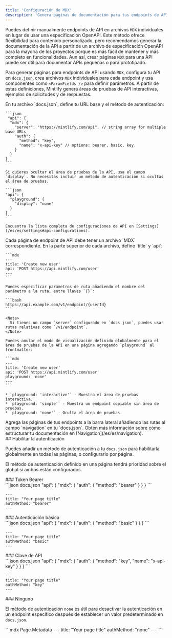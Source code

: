 ```yaml
---
title: 'Configuración de MDX'
description: 'Genera páginas de documentación para tus endpoints de API usando `MDX`'
---
```


Puedes definir manualmente endpoints de API en archivos `MDX` individuales en lugar de usar una especificación OpenAPI. Este método ofrece flexibilidad para contenido personalizado, pero recomendamos generar la documentación de la API a partir de un archivo de especificación OpenAPI para la mayoría de los proyectos porque es más fácil de mantener y más completo en funcionalidades. Aun así, crear páginas `MDX` para una API puede ser útil para documentar APIs pequeñas o para prototipado.

Para generar páginas para endpoints de API usando `MDX`, configura tu API en `docs.json`, crea archivos `MDX` individuales para cada endpoint y usa componentes como `<ParamFields />` para definir parámetros. A partir de estas definiciones, Mintlify genera áreas de pruebas de API interactivas, ejemplos de solicitudes y de respuestas.

<Steps>
  <Step title="Configura tu API">
    En tu archivo `docs.json`, define tu URL base y el método de autenticación:

    ```json
     "api": {
      "mdx": {
        "server": "https://mintlify.com/api", // string array for multiple base URLs
        "auth": {
          "method": "key",
          "name": "x-api-key" // options: bearer, basic, key.
        }
      }
    }
    ```

    Si quieres ocultar el área de pruebas de la API, usa el campo `display`. No necesitas incluir un método de autenticación si ocultas el área de pruebas.

    ```json
    "api": {
      "playground": {
        "display": "none"
      }
    }
    ```

    Encuentra la lista completa de configuraciones de API en [Settings](/es/es/settings#api-configurations).
  </Step>

  <Step title="Crea las páginas de tus endpoints">
    Cada página de endpoint de API debe tener un archivo `MDX` correspondiente. En la parte superior de cada archivo, define `title` y `api`:

    ```mdx
    ---
    title: 'Create new user'
    api: 'POST https://api.mintlify.com/user'
    ---
    ```

    Puedes especificar parámetros de ruta añadiendo el nombre del parámetro a la ruta, entre llaves `{}`:

    ```bash
    https://api.example.com/v1/endpoint/{userId}
    ```

    <Note>
      Si tienes un campo `server` configurado en `docs.json`, puedes usar rutas relativas como `/v1/endpoint`.
    </Note>

    Puedes anular el modo de visualización definido globalmente para el área de pruebas de la API en una página agregando `playground` al frontmatter:

    ```mdx
    ---
    title: 'Create new user'
    api: 'POST https://api.mintlify.com/user'
    playground: 'none'
    ---
    ```

    * `playground: 'interactive'` - Muestra el área de pruebas interactiva.
    * `playground: 'simple'` - Muestra un endpoint copiable sin área de pruebas.
    * `playground: 'none'` - Oculta el área de pruebas.
  </Step>

  <Step title="Agrega tus endpoints a tu documentación">
    Agrega las páginas de tus endpoints a la barra lateral añadiendo las rutas al campo `navigation` en tu `docs.json`. Obtén más información sobre cómo estructurar tu documentación en [Navigation](/es/es/navigation).
  </Step>
</Steps>

<div id="enabling-authentication">
  ## Habilitar la autenticación
</div>

Puedes añadir un método de autenticación a tu `docs.json` para habilitarla globalmente en todas las páginas, o configurarlo por página.

El método de autenticación definido en una página tendrá prioridad sobre el global si ambos están configurados.

<div id="bearer-token">
  ### Token Bearer
</div>

<CodeGroup>
  ```json docs.json
  "api": {
      "mdx": {
        "auth": {
          "method": "bearer"
        }
      }
  }
  ```

  ```mdx Page Metadata
  ---
  title: "Your page title"
  authMethod: "bearer"
  ---
  ```
</CodeGroup>

<div id="basic-authentication">
  ### Autenticación básica
</div>

<CodeGroup>
  ```json docs.json
  "api": {
      "mdx": {
        "auth": {
          "method": "basic"
        }
      }
  }
  ```

  ```mdx Page Metadata
  ---
  title: "Your page title"
  authMethod: "basic"
  ---
  ```
</CodeGroup>

<div id="api-key">
  ### Clave de API
</div>

<CodeGroup>
  ```json docs.json
  "api": {
      "mdx": {
        "auth": {
          "method": "key",
          "name": "x-api-key"
        }
      }
  }
  ```

  ```mdx Page Metadata
  ---
  title: "Your page title"
  authMethod: "key"
  ---
  ```
</CodeGroup>

<div id="none">
  ### Ninguno
</div>

El método de autenticación `none` es útil para desactivar la autenticación en un endpoint específico después de establecer un valor predeterminado en `docs.json`.

<CodeGroup>
  ```mdx Page Metadata
  ---
  title: "Your page title"
  authMethod: "none"
  ---
  ```
</CodeGroup>